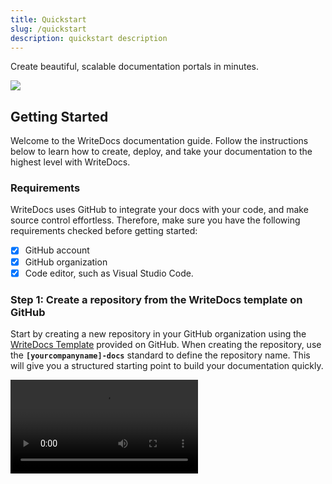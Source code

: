 ```yaml
---
title: Quickstart
slug: /quickstart
description: quickstart description
---
```



Create beautiful, scalable documentation portals in minutes. 

<Image src="media/Mockup_WriteDocs_Light.png" srcDark="media/Mockup_WriteDocs_Dark.png"/>


## Getting Started
Welcome to the WriteDocs documentation guide. Follow the instructions below to learn how to create, deploy, and take your documentation to the highest level with WriteDocs.

### Requirements
WriteDocs uses GitHub to integrate your docs with your code, and make source control effortless. Therefore, make sure you have the following requirements checked before getting started:
- [x] GitHub account
- [x] GitHub organization
- [x] Code editor, such as Visual Studio Code. 

### Step 1: Create a repository from the WriteDocs template on GitHub

Start by creating a new repository in your GitHub organization using the [WriteDocs Template](https://github.com/WriteDocs/WriteDocs-template) provided on GitHub. When creating the repository, use the **`[yourcompanyname]-docs`** standard to define the repository name. This will give you a structured starting point to build your documentation quickly.

<Video src="media/quickstart-step1.mp4"/>

### Step 2: Connect your repository to the WriteDocs app

Once your documentation repository is created, follow the steps below to connect the [WriteDocs App](https://github.com/apps/WriteDocs-app) to this repository. This connection ensures that WriteDocs automatically generates and deploys your documentation.
1. Access the [WriteDocs App](https://github.com/apps/WriteDocs-app) on GitHub.
2. Click **Install**.
3. Select **Only select repositories** and look for the documentation repository created in Step 1. 

<Video src="media/quickstart-step2.mp4"/>

With these simple steps, WriteDocs will automatically deploy your documentation.

<Callout type="warning" title="Changing your Repository's Name">
WriteDocs don't recommend changing the repository name, but if you need to update it, contact our support at [WriteDocs Slack Community](https://join.slack.com/t/writedocscommunity/shared_invite/zt-2q61ug34g-wTczth5B_rUThMVbJIyQpg) before updating it, so we can properly configure this update on our side.
</Callout>

### Step 3: Access your documentation

Initially, your documentation will be available at the **`docs.writedocs.io`** domain. To access your docs, follow the example below:

|Repository name | Documentation URL |
|:--------|:-------|
| `myCompany-docs` | [myCompany.docs.writedocs.io](http://mycompany.docs.writedocs.io/) |
| `docs-myCompany` | [myCompany.docs.writedocs.io](http://mycompany.docs.writedocs.io/) |



<Callout type="info" title="Custom Domain">
If you are in the Pro plan, you can add a custom domain to your documentation. For additional information, open a thread at the #support channel in the [WriteDocs Slack Community](https://join.slack.com/t/writedocscommunity/shared_invite/zt-2q61ug34g-wTczth5B_rUThMVbJIyQpg) and our team will be happy to help you set up your custom domain.
</Callout>

### Step 4: Customize your documentation (config.json)

WriteDocs provides you with a `config.json` file in your documentation repository where you can quickly customize the appearance and structure of your documentation. You can find more information about setting up this file on the [Global Settings](/global-settings) page. 

### Step 5: Update your documentation

When you push changes to the `main` branch, WriteDocs will automatically update and deploy your documentation.

<Callout type="info" title="Beginners Guide">
If you don't have much experience in contributing to GitHub projects or using a doc-as-code approach, you can check our [Beginners Guide](/beginners-guide) that covers the basics of working with Git and using a code editor to create docs. 
</Callout>

Whenever a new push is commited to your main branch, WriteDocs will keep you informed of the deployment state of your updates. You can keep track of this in your repository's main page, like exemplified in the video below:

<Video src="media/commit-status.mp4" margin={60} />

WriteDocs will keep you posted of the following situations:

- **Pending**: Your new deployment is currently under way.

<Image src="media/status-pending.png" size="600px"/>

- **Failed/Error**: Something went wrong. If you need assistance contact our [support in slack](https://join.slack.com/t/writedocscommunity/shared_invite/zt-2q61ug34g-wTczth5B_rUThMVbJIyQpg) by clicking the **Details** link at the right side.

<Image src="media/status-failed.png" size="600px"/>

- **Success**: Your deploy is ready! Access it by clicking the **Details** link at the right side.

<Image src="media/status-success.png" size="600px"/>